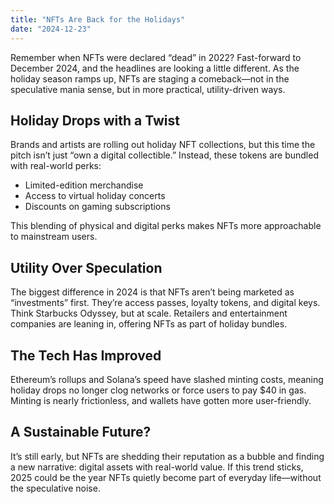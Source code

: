 ```yaml
---
title: "NFTs Are Back for the Holidays"
date: "2024-12-23"
---
```


Remember when NFTs were declared “dead” in 2022? Fast-forward to December 2024, and the headlines are looking a little different. As the holiday season ramps up, NFTs are staging a comeback—not in the speculative mania sense, but in more practical, utility-driven ways.

## Holiday Drops with a Twist

Brands and artists are rolling out holiday NFT collections, but this time the pitch isn’t just “own a digital collectible.” Instead, these tokens are bundled with real-world perks:

- Limited-edition merchandise  
- Access to virtual holiday concerts  
- Discounts on gaming subscriptions  

This blending of physical and digital perks makes NFTs more approachable to mainstream users.

## Utility Over Speculation

The biggest difference in 2024 is that NFTs aren’t being marketed as “investments” first. They’re access passes, loyalty tokens, and digital keys. Think Starbucks Odyssey, but at scale. Retailers and entertainment companies are leaning in, offering NFTs as part of holiday bundles.

## The Tech Has Improved

Ethereum’s rollups and Solana’s speed have slashed minting costs, meaning holiday drops no longer clog networks or force users to pay $40 in gas. Minting is nearly frictionless, and wallets have gotten more user-friendly.

## A Sustainable Future?

It’s still early, but NFTs are shedding their reputation as a bubble and finding a new narrative: digital assets with real-world value. If this trend sticks, 2025 could be the year NFTs quietly become part of everyday life—without the speculative noise.